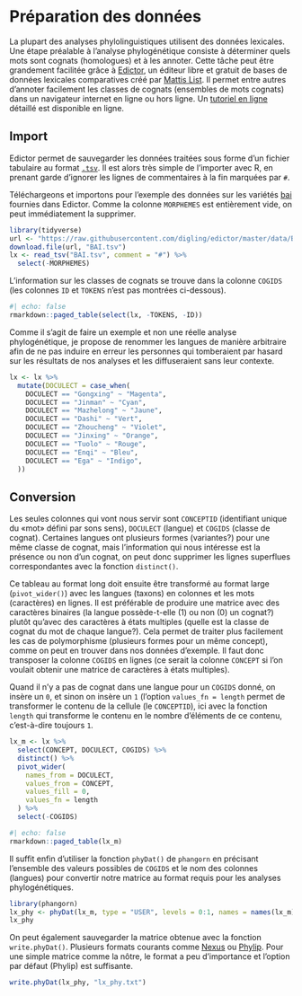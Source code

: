 # Préparation des données 

La plupart des analyses phylolinguistiques utilisent des données lexicales. Une étape préalable à l'analyse phylogénétique consiste à déterminer quels mots sont cognats (homologues) et à les annoter. Cette tâche peut être grandement facilitée grâce à [Edictor](https://digling.org/edictor/), un éditeur libre et gratuit de bases de données lexicales comparatives créé par [Mattis List](https://lingulist.de). Il permet entre autres d'annoter facilement les classes de cognats (ensembles de mots cognats) dans un navigateur internet en ligne ou hors ligne. Un [tutoriel en ligne](https://github.com/digling/edictor-tutorial) détaillé est disponible en ligne.

## Import

Edictor permet de sauvegarder les données traitées sous forme d'un fichier tabulaire au format [`.tsv`](https://fr.wikipedia.org/wiki/Tabulation-separated_values). Il est alors très simple de l'importer avec R, en prenant garde d'ignorer les lignes de commentaires à la fin marquées par `#`.

Téléchargeons et importons pour l'exemple des données sur les variétés [bai](https://fr.wikipedia.org/wiki/Bai_(langue)) fournies dans Edictor. Comme la colonne `MORPHEMES` est entièrement vide, on peut immédiatement la supprimer.
```r
library(tidyverse)
url <- "https://raw.githubusercontent.com/digling/edictor/master/data/BAI.tsv"
download.file(url, "BAI.tsv")
lx <- read_tsv("BAI.tsv", comment = "#") %>% 
  select(-MORPHEMES)
```

L'information sur les classes de cognats se trouve dans la colonne `COGIDS` (les colonnes `ID` et `TOKENS` n'est pas montrées ci-dessous).

```r
#| echo: false
rmarkdown::paged_table(select(lx, -TOKENS, -ID))
```

Comme il s'agit de faire un exemple et non une réelle analyse phylogénétique, je propose de renommer les langues de manière arbitraire afin de ne pas induire en erreur les personnes qui tomberaient par hasard sur les résultats de nos analyses et les diffuseraient sans leur contexte.
```r
lx <- lx %>% 
  mutate(DOCULECT = case_when(
    DOCULECT == "Gongxing" ~ "Magenta",
    DOCULECT == "Jinman" ~ "Cyan",
    DOCULECT == "Mazhelong" ~ "Jaune",
    DOCULECT == "Dashi" ~ "Vert",
    DOCULECT == "Zhoucheng" ~ "Violet",
    DOCULECT == "Jinxing" ~ "Orange",
    DOCULECT == "Tuolo" ~ "Rouge",
    DOCULECT == "Enqi" ~ "Bleu",
    DOCULECT == "Ega" ~ "Indigo",
  ))
```

## Conversion

Les seules colonnes qui vont nous servir sont `CONCEPTID` (identifiant unique du «mot» défini par sons sens), `DOCULECT` (langue) et `COGIDS` (classe de cognat). Certaines langues ont plusieurs formes (variantes?) pour une même classe de cognat, mais l'information qui nous intéresse est la présence ou non d'un cognat, on peut donc supprimer les lignes superflues correspondantes avec la fonction `distinct()`.

Ce tableau au format long doit ensuite être transformé au format large (`pivot_wider()`) avec les langues (taxons) en colonnes et les mots (caractères) en lignes. Il est préférable de produire une matrice avec des caractères binaires (la langue possède-t-elle (1) ou non (0) un cognat?) plutôt qu'avec des caractères à états multiples (quelle est la classe de cognat du mot de chaque langue?). Cela permet de traiter plus facilement les cas de polymorphisme (plusieurs formes pour un même concept), comme on peut en trouver dans nos données d'exemple. Il faut donc transposer la colonne `COGIDS` en lignes (ce serait la colonne `CONCEPT` si l'on voulait obtenir une matrice de caractères à états multiples).

Quand il n'y a pas de cognat dans une langue pour un `COGIDS` donné, on insère un `0`, et sinon on insère un `1` (l'option `values_fn = length` permet de transformer le contenu de la cellule (le `CONCEPTID`), ici avec la fonction `length` qui transforme le contenu en le nombre d'éléments de ce contenu, c'est-à-dire toujours `1`.

```r
lx_m <- lx %>%
  select(CONCEPT, DOCULECT, COGIDS) %>%
  distinct() %>%
  pivot_wider(
    names_from = DOCULECT,
    values_from = CONCEPT,
    values_fill = 0,
    values_fn = length
  ) %>%
  select(-COGIDS)
```

```r
#| echo: false
rmarkdown::paged_table(lx_m)
```

Il suffit enfin d'utiliser la fonction `phyDat()` de `phangorn` en précisant l'ensemble des valeurs possibles de `COGIDS` et le nom des colonnes (langues) pour convertir notre matrice au format requis pour les analyses phylogénétiques.

```r
library(phangorn)
lx_phy <- phyDat(lx_m, type = "USER", levels = 0:1, names = names(lx_m))
lx_phy
```

On peut également sauvegarder la matrice obtenue avec la fonction `write.phyDat()`. Plusieurs formats courants comme [Nexus](https://fr.wikipedia.org/wiki/Nexus_(format_de_fichier)) ou [Phylip](https://en.wikipedia.org/wiki/PHYLIP). Pour une simple matrice comme la nôtre, le format a peu d'importance et l'option par défaut (Phylip) est suffisante.
```r
write.phyDat(lx_phy, "lx_phy.txt")
```